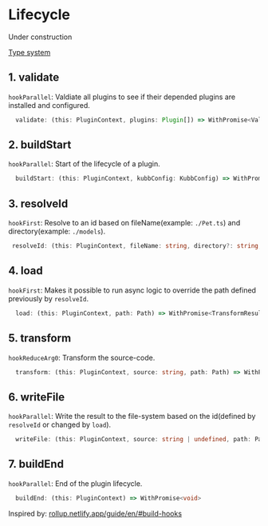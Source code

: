 
# Lifecycle

<Callout type="warning">
 Under construction
</Callout>

[Type system](https://github.com/stijnvanhulle/kubb/blob/d0c14eeca9bc6e22ceacb2ef9b5c67fa4f523302/packages/core/src/types.ts#L13)


## 1. validate

`hookParallel`: Valdiate all plugins to see if their depended plugins are installed and configured.

```typescript
  validate: (this: PluginContext, plugins: Plugin[]) => WithPromise<ValidationResult>
```

## 2. buildStart

`hookParallel`: Start of the lifecycle of a plugin.

```typescript
  buildStart: (this: PluginContext, kubbConfig: KubbConfig) => WithPromise<void>
```

## 3. resolveId

`hookFirst`: Resolve to an id based on fileName(example: `./Pet.ts`) and directory(example: `./models`). 

```typescript
 resolveId: (this: PluginContext, fileName: string, directory?: string, options?: Record<string, any>) => string | null | undefined
```

## 4. load

`hookFirst`: Makes it possible to run async logic to override the path defined previously by `resolveId`.

```typescript
  load: (this: PluginContext, path: Path) => WithPromise<TransformResult | null>
```

## 5. transform

`hookReduceArg0`: Transform the source-code.

```typescript
  transform: (this: PluginContext, source: string, path: Path) => WithPromise<TransformResult>
```

## 6. writeFile

`hookParallel`: Write the result to the file-system based on the id(defined by `resolveId` or changed by `load`).

```typescript
  writeFile: (this: PluginContext, source: string | undefined, path: Path) => WithPromise<void>
```

## 7. buildEnd

`hookParallel`: End of the plugin lifecycle.

```typescript
  buildEnd: (this: PluginContext) => WithPromise<void>
```

Inspired by: [rollup.netlify.app/guide/en/#build-hooks](https://deploy-preview-230--rollup.netlify.app/guide/en/#build-hooks)